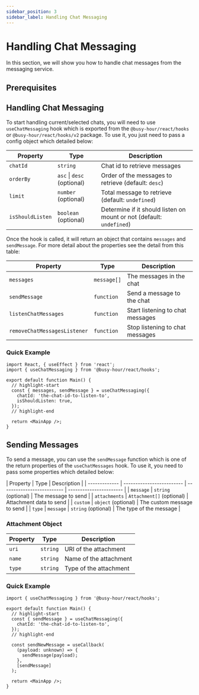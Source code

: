 ```yaml
---
sidebar_position: 3
sidebar_label: Handling Chat Messaging
---
```



# Handling Chat Messaging

In this section, we will show you how to handle chat messages from the messaging service.

## Prerequisites

<MessagingPrerequisites />

## Handling Chat Messaging

To start handling current/selected chats, you will need to use `useChatMessaging` hook which is exported from the `@busy-hour/react/hooks` or `@busy-hour/react/hooks/v2` package. To use it, you just need to pass a config object which detailed below:

| Property         | Type                       | Description                                                          |
| ---------------- | -------------------------- | -------------------------------------------------------------------- |
| `chatId`         | `string`                   | Chat id to retrieve messages                                         |
| `orderBy`        | `asc` \| `desc` (optional) | Order of the messages to retrieve (default: `desc`)                  |
| `limit`          | `number` (optional)        | Total message to retrieve (default: `undefined`)                     |
| `isShouldListen` | `boolean` (optional)       | Determine if it should listen on mount or not (default: `undefined`) |

Once the hook is called, it will return an object that contains `messages` and `sendMessage`. For more detail about the properties see the detail from this table:

| Property                     | Type        | Description                      |
| ---------------------------- | ----------- | -------------------------------- |
| `messages`                   | `message[]` | The messages in the chat         |
| `sendMessage`                | `function`  | Send a message to the chat       |
| `listenChatMessages`         | `function`  | Start listening to chat messages |
| `removeChatMessagesListener` | `function`  | Stop listening to chat messages  |

### Quick Example

```tsx title="src/main.tsx"
import React, { useEffect } from 'react';
import { useChatMessaging } from '@busy-hour/react/hooks';

export default function Main() {
  // highlight-start
  const { messages, sendMessage } = useChatMessaging({
    chatId: 'the-chat-id-to-listen-to',
    isShouldListen: true,
  });
  // highlight-end

  return <MainApp />;
}
```

## Sending Messages

To send a message, you can use the `sendMessage` function which is one of the return properties of the `useChatMessages` hook. To use it, you need to pass some properties which detailed below:

| Property      | Type                      | Description                |
| ------------- | ------------------------- | -------------------------- | ----------------------- |
| `message`     | `string` (optional)       | The message to send        |
| `attachments` | `Attachment[]` (optional) | Attachment data to send    |
| `custom`      | `object` (optional)       | The custom message to send |
| `type`        | `message`                 | `string` (optional)        | The type of the message |

### Attachment Object

| Property | Type     | Description            |
| -------- | -------- | ---------------------- |
| `uri`    | `string` | URI of the attachment  |
| `name`   | `string` | Name of the attachment |
| `type`   | `string` | Type of the attachment |

### Quick Example

```tsx
import { useChatMessaging } from '@busy-hour/react/hooks';

export default function Main() {
  // highlight-start
  const { sendMessage } = useChatMessaging({
    chatId: 'the-chat-id-to-listen-to',
  });
  // highlight-end

  const sendNewMessage = useCallback(
    (payload: unknown) => {
      sendMessage(payload);
    },
    [sendMessage]
  );

  return <MainApp />;
}
```
